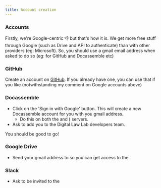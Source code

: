 ```yaml
---
title: Account creation
---
```


### Accounts
Firstly, we're Google-centric 👎 but that's how it is.  We get more free stuff through Google (such as Drive and API to authenticate) than with other providers (eg: Microsoft).  So, you should use a gmail email address when asked to do so (eg: for GitHub and Docassemble etc)

### GitHub
Create an account on [GitHub](https://github.com).  If you already have one, you can use that if you like (notwithstanding my comment on Google accounts above)
### Docassemble
* Click on the 'Sign in with Google' button.  This will create a new Docassemble account for you with you gmail address.
  * Do this on both the <DisplayServiceData data='dev_server' service_name="development" /> and <DisplayServiceData data='prod_server' service_name="production" />) servers.
* Ask <DisplayAdminData data='github' /> to add you to the Digital Law Lab developers team.

You should be good to go!

### Google Drive
* Send your gmail address to <DisplayAdminData data='github'/> so you can get access to the <DisplayServiceData data='google_drive' service_name="Digital Law Lab Google Drive" />

### Slack
* Ask <DisplayAdminData data='github' /> to be invited to the <DisplayServiceData data='slack' service_name="Digital Law Lab Slack" />